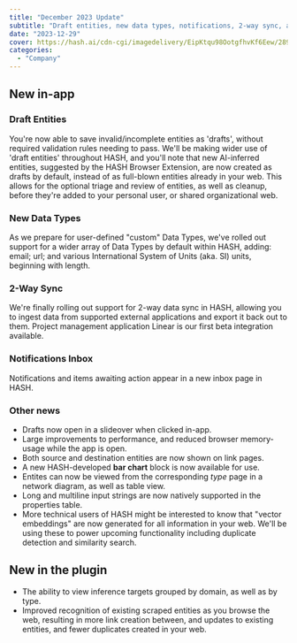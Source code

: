 ```yaml
---
title: "December 2023 Update"
subtitle: "Draft entities, new data types, notifications, 2-way sync, and plugin updates"
date: "2023-12-29"
cover: https://hash.ai/cdn-cgi/imagedelivery/EipKtqu98OotgfhvKf6Eew/289c440f-635c-47a9-572c-0f27da176d00/public
categories: 
  - "Company"
---
```


## New in-app

### Draft Entities

You're now able to save invalid/incomplete entities as 'drafts', without required validation rules needing to pass. We'll be making wider use of 'draft entities' throughout HASH, and you'll note that new AI-inferred entities, suggested by the HASH Browser Extension, are now created as drafts by default, instead of as full-blown entities already in your web. This allows for the optional triage and review of entities, as well as cleanup, before they're added to your personal user, or shared organizational web.

### New Data Types

As we prepare for user-defined "custom" Data Types, we've rolled out support for a wider array of Data Types by default within HASH, adding: email; url; and various International System of Units (aka. SI) units, beginning with length.

### 2-Way Sync

We're finally rolling out support for 2-way data sync in HASH, allowing you to ingest data from supported external applications and export it back out to them. Project management application Linear is our first beta integration available.

### Notifications Inbox

Notifications and items awaiting action appear in a new inbox page in HASH.

### Other news

- Drafts now open in a slideover when clicked in-app.
- Large improvements to performance, and reduced browser memory-usage while the app is open.
- Both source and destination entities are now shown on link pages.
- A new HASH-developed **bar chart** block is now available for use.
- Entites can now be viewed from the corresponding _type_ page in a network diagram, as well as table view.
- Long and multiline input strings are now natively supported in the properties table.
- More technical users of HASH might be interested to know that "vector embeddings" are now generated for all information in your web. We'll be using these to power upcoming functionality including duplicate detection and similarity search.

## New in the plugin

- The ability to view inference targets grouped by domain, as well as by type.
- Improved recognition of existing scraped entities as you browse the web, resulting in more link creation between, and updates to existing entities, and fewer duplicates created in your web.
